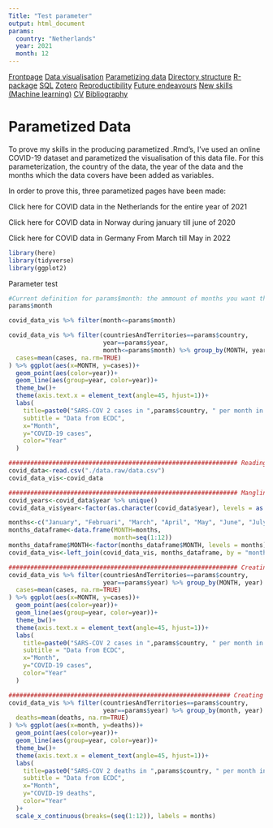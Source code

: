 ```yaml
---
Title: "Test parameter"
output: html_document
params:
  country: "Netherlands"
  year: 2021
  month: 12
---
```


<body id="start">
<div class="topnav">
  <a href='index.html#Frontpage'>Frontpage</a>
  <a href='data-visualisation.html#data-visualisation'>Data visualisation</a>
  <a href='parametized-data.html#parametized-data'>Parametizing data</a>
  <a href='directory-structure.html#directory-structure'>Directory structure</a>
  <a href='creating-a-r-package.html#creating-a-r-package'>R-package</a>
  <a href='sql.html#SQL'>SQL</a>
  <a href='bibliography-using-zotero.html#Bibliography using Zotero'>Zotero</a>
  <a href='open-reproductibility-analysis.html#open-reproductibility-analysis'>Reproductibility</a>
  <a href='future-endeavours.html#future-endeavours'>Future endeavours</a>
  <a href='new-skills.html#New-skills'>New skills (Machine learning)<a/>
  <a href='cv.html#cv'>CV</a>
  <a href='bibliography.html#bibliography'>Bibliography</a>
</div>

# Parametized Data

To prove my skills in the producing parametized .Rmd's, I've used an online COVID-19 dataset and parametized the visualisation of this data file. For this parameterization, the country of the data, the year of the data and the months which the data covers have been added as variables. 

In order to prove this, three parametized pages have been made: 

Click here for COVID data in the Netherlands for the entire year of 2021

Click here for COVID data in Norway during january till june of 2020

Click here for COVID data in Germany From March till May in 2022

```r
library(here)
library(tidyverse)
library(ggplot2)
```

Parameter test 
```r
#Current definition for params$month: the ammount of months you want the graph to showcase
params$month

covid_data_vis %>% filter(month<=params$month)

covid_data_vis %>% filter(countriesAndTerritories==params$country,
                          year==params$year,
                          month<=params$month) %>% group_by(MONTH, year) %>% summarise(
  cases=mean(cases, na.rm=TRUE)
) %>% ggplot(aes(x=MONTH, y=cases))+
  geom_point(aes(color=year))+
  geom_line(aes(group=year, color=year))+
  theme_bw()+
  theme(axis.text.x = element_text(angle=45, hjust=1))+
  labs(
    title=paste0("SARS-COV 2 cases in ",params$country, " per month in ", params$year),
    subtitle = "Data from ECDC",
    x="Month",
    y="COVID-19 cases",
    color="Year"
  )
```


```r
############################################################### Reading data
covid_data<-read.csv("./data.raw/data.csv")
covid_data_vis<-covid_data

############################################################### Mangling data
covid_years<-covid_data$year %>% unique()
covid_data_vis$year<-factor(as.character(covid_data$year), levels = as.character(covid_years))

months<-c("January", "Februari", "March", "April", "May", "June", "July", "August", "September", "October", "November", "December")
months_dataframe<-data.frame(MONTH=months,
                             month=seq(1:12))
months_dataframe$MONTH<-factor(months_dataframe$MONTH, levels = months)
covid_data_vis<-left_join(covid_data_vis, months_dataframe, by = "month")

############################################################### Creating visualisation: Cases per month
covid_data_vis %>% filter(countriesAndTerritories==params$country,
                          year==params$year) %>% group_by(MONTH, year) %>% summarise(
  cases=mean(cases, na.rm=TRUE)
) %>% ggplot(aes(x=MONTH, y=cases))+
  geom_point(aes(color=year))+
  geom_line(aes(group=year, color=year))+
  theme_bw()+
  theme(axis.text.x = element_text(angle=45, hjust=1))+
  labs(
    title=paste0("SARS-COV 2 cases in ",params$country, " per month in ", params$year),
    subtitle = "Data from ECDC",
    x="Month",
    y="COVID-19 cases",
    color="Year"
  )

############################################################# Creating visualisation: Deaths per month
covid_data_vis %>% filter(countriesAndTerritories==params$country,
                          year==params$year) %>% group_by(month, year) %>% summarise(
  deaths=mean(deaths, na.rm=TRUE)
) %>% ggplot(aes(x=month, y=deaths))+
  geom_point(aes(color=year))+
  geom_line(aes(group=year, color=year))+
  theme_bw()+
  theme(axis.text.x = element_text(angle=45, hjust=1))+
  labs(
    title=paste0("SARS-COV 2 deaths in ",params$country, " per month in ", params$year),
    subtitle = "Data from ECDC",
    x="Month",
    y="COVID-19 deaths",
    color="Year"
  )+
  scale_x_continuous(breaks=(seq(1:12)), labels = months)
```


